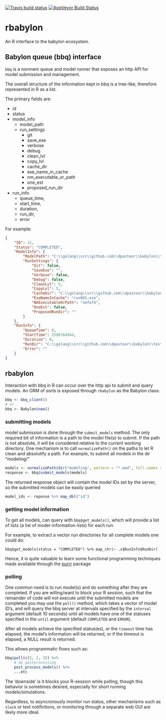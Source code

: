 [![Travis build status](https://travis-ci.org/dpastoor/rbabylon.svg?branch=master)](https://travis-ci.org/dpastoor/rbabylon)
[![AppVeyor Build Status](https://ci.appveyor.com/api/projects/status/github/dpastoor/rbabylon?branch=master&svg=true)](https://ci.appveyor.com/project/dpastoor/rbabylon)
 
rbabylon
============

An R interface to the babylon ecosystem.

## Babylon queue (bbq) interface

`bbq` is a nonmem queue and model runner that exposes an http API for model submission and management.

The overall structure of the information kept in bbq is a tree-like, therefore represented in R as a list.

The primary fields are:

* id
* status
* model_info
    * model_path
    * run_settings
        * git
        * save_exe
        * verbose
        * debug
        * clean_lvl
        * copy_lvl
        * cache_dir
        * exe_name_in_cache
        * nm_executable_or_path
        * one_est
        * proposed_run_dir
* run_info
    * queue_time,
    * start_time,
    * duration,
    * run_dir,
    * error


For example:

```json
{
	"ID": 11,
	"Status": "COMPLETED",
	"ModelInfo": {
		"ModelPath": "C:\\golang\\src\\github.com\\dpastoor\\babylon\\testdata\\run001.mod",
		"RunSettings": {
			"Git": false,
			"SaveExe": "",
			"Verbose": false,
			"Debug": false,
			"CleanLvl": 5,
			"CopyLvl": 5,
			"CacheDir": "C:\\golang\\src\\github.com\\dpastoor\\babylon\\testdata\\mdlcache",
			"ExeNameInCache": "run001.exe",
			"NmExecutableOrPath": "nmfe74",
			"OneEst": false,
			"ProposedRunDir": ""
		}
	},
	"RunInfo": {
		"QueueTime": 0,
		"StartTime": 1500764944,
		"Duration": 0,
		"RunDir": "C:\\golang\\src\\github.com\\dpastoor\\babylon\\testdata\\run001_est_07",
		"Error": ""
	}
}
```

## rbabylon

Interaction with bbq in R can occur over the http api to submit and query models. An ORM of sorts
is exposed through `rbabylon` as the Babylon class:

```r
bbq <- bbq_client()
# or 
bbq <- Babylon$new()
```

### submitting models

model submission is done through the `submit_models` method. The only required bit of information
is a path to the model file(s) to submit. If the path is not absolute, it will be considered relative
to the current working directory. One mechanism is to call `normalizePath()` on the paths to let
R clean and absolutify a path. For example, to submit all models in the dir "modeling/"
```r
models <- normalizePath(dir("modeling", pattern = "*.mod", full.names = TRUE))
response <- bbq$submit_models(models)
```

The returned response object will contain the model IDs set by the server, so the submitted models can be
easily queried

```r
model_ids <- reponse %>% map_dbl("id")
```


### getting model information

To get all models, can query with `bbq$get_models()`, which will
provide a list of lists (a list of model-information-lists) for each run.

For example, to extract a vector run directories for all complete models one could do:

```
bbq$get_models(status = "COMPLETED") %>% map_chr(~ .x$RunInfo$RunDir)
```

Hence, it is quite valuable to learn some functional programming techniques made available through
the [purrr](http://purrr.tidyverse.org/) package


### polling

One common need is to run model(s) and do something after they are completed. If you are willing/want to block
your R session, such that the remainder of code will not execute until the submitted models are completed
you may use the `poll()` method, which takes a vector of model ID's, and will query the bbq server at
intervals specified by the `interval` argument (default 10 seconds) until all models have one of the statuses
specified in the `until` argument (default `COMPLETED` and `ERROR`).

After all models achieve the specified status(es), or the `timeout` time has elapsed, the model's information
will be returned, or if the timeout is elapsed, a NULL result is returned.

This allows programmatic flows such as:

```r
bbq$poll(c(1, 2, 3)) %>%
    # do postprocessing
    post_process_models() %>%
    ...etc
```

The 'downside' is it blocks your R-session while polling, though this behavior is sometimes desired, especially
for short running models/simulations.

Regardless, to asyncronously monitor run status, other mechanisms such as `slack` or text notifictions, 
or monitoring through a separate web GUI are likely more ideal.
